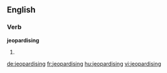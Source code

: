 ==English==

===Verb===
'''jeopardising'''

# {{present participle of|[[jeopardise]]}}

[[de:jeopardising]]
[[fr:jeopardising]]
[[hu:jeopardising]]
[[vi:jeopardising]]